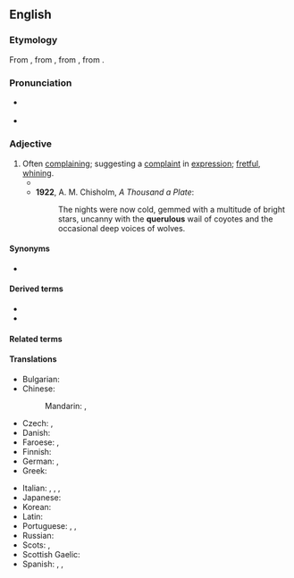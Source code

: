 ==English==

===Etymology===
From {{uder|en|fro|querelos}}, from {{uder|en|LL.|querulōsus}}, from {{uder|en|la|querulus}}, from {{m|la|queror||I complain}}.

===Pronunciation===
* {{a|UK}} {{IPA|en|/ˈkwɛɹ(j)ʊləs/}}
* {{IPA|en|/ˈkwɛɹ(j)ələs/|/ˈkwiːɹ(j)ələs/}}

===Adjective===
{{en-adj}}

# Often [[complain]]ing; suggesting a [[complaint]] in [[expression]]; [[fret|fretful]], [[whine|whining]].
#* {{quote-book|en|year=1834|author={{w|Letitia Elizabeth Landon}}|title=Francesca Carrara|volume=1|page=101|text="But how am I to obtain such treaty?" asked Monsieur, in a '''querulous''' tone.}}
#* '''1922''', A. M. Chisholm, ''A Thousand a Plate'':
#*: The nights were now cold, gemmed with a multitude of bright stars, uncanny with the '''querulous''' wail of coyotes and the occasional deep voices of wolves.

====Synonyms====
* {{seeSynonyms|en|irritable|peevish|sad}}

====Derived terms====
* {{l|en|querulously}}
* {{l|en|querulousness}}

====Related terms====
{{rel3|en|quarrel|quarrelsome|querela|querent|querulist|querulity}}

====Translations====
{{trans-top|often complaining}}
* Bulgarian: {{t|bg|оплакващ се}}
* Chinese:
*: Mandarin: {{t|cmn|[[愛]][[嘮叨]]}}, {{t|cmn|[[爱]][[嘮叨]]|tr=ài láodao}}
* Czech: {{t|cs|fňukavý|m}}, {{t|cs|hašteřivý|m}}
* Danish: {{t-needed|da}}
* Faroese: {{t|fo|knarrutur}}, {{t|fo|grenjutur}}
* Finnish: {{t+|fi|ruikuttava}}
* German: {{t|de|nörglerisch}}, {{t|de|quengelig}}
* Greek: {{t+|el|μεμψίμοιρος}}
{{trans-mid}}
* Italian: {{t+|it|querulo}}, {{t|it|piagnucoloso}}, {{t+|it|lamentoso}}, {{t+|it|petulante}}
* Japanese: {{t|ja|短気|tr=[[たんき]], tanki}}
* Korean: {{t-needed|ko}}
* Latin: {{t|la|querulus}}
* Portuguese: {{t|pt|quérulo}} {{qualifier|literary}}, {{t|pt|queixoso}}, {{t|pt|reclamão}} {{qualifier|informal}}
* Russian: {{t+|ru|ворчливый}}
* Scots: {{t|sco|fashious}}, {{t|sco|girnie}}
* Scottish Gaelic: {{t|gd|gearanach}}
* Spanish: {{t+|es|quejoso}}, {{t+|es|quejicoso}}, {{t+|es|quejumbroso}}
{{trans-bottom}}
{{C|en|Emotions}}
{{C|en|Personality}}
